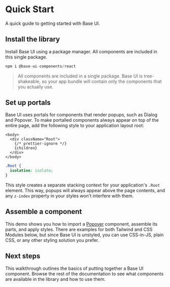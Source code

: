 # Quick Start

<Subtitle>A quick guide to getting started with Base UI.</Subtitle>
<Meta name="description" content="A quick guide to getting started with Base UI." />

## Install the library

Install Base UI using a package manager. All components are included in this single package.

```jsx title="Terminal"
npm i @base-ui-components/react
```

> All components are included in a single package. Base UI is tree-shakeable, so your app bundle will contain only the components that you actually use.

## Set up portals

Base UI uses portals for components that render popups, such as Dialog and Popover. To make portalled components always appear on top of the entire page, add the following style to your application layout root:

```tsx title="layout.tsx"
<body>
  <div className="Root">
    {/* prettier-ignore */}
    {children}
  </div>
</body>
```

```css title="styles.css"
.Root {
  isolation: isolate;
}
```

This style creates a separate stacking context for your application's `.Root` element. This way, popups will always appear above the page contents, and any `z-index` property in your styles won't interfere with them.

## Assemble a component

This demo shows you how to import a [Popover](/react/components/popover) component, assemble its parts, and apply styles. There are examples for both Tailwind and CSS Modules below, but since Base UI is unstyled, you can use CSS-in-JS, plain CSS, or any other styling solution you prefer.

<Demo path="../../components/popover/demos/hero" />

## Next steps

This walkthrough outlines the basics of putting together a Base UI component. Browse the rest of the documentation to see what components are available in the library and how to use them.
